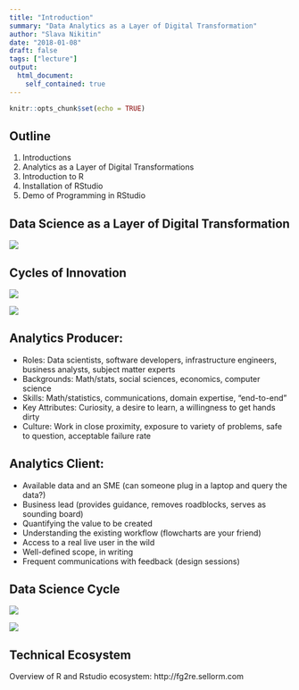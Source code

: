 ```yaml
---
title: "Introduction"
summary: "Data Analytics as a Layer of Digital Transformation"
author: "Slava Nikitin"
date: "2018-01-08"
draft: false
tags: ["lecture"]
output: 
  html_document:
    self_contained: true
---
```


```r
knitr::opts_chunk$set(echo = TRUE)
```

## Outline

1. Introductions
2. Analytics as a Layer of Digital Transformations
3. Introduction to R 
4. Installation of RStudio
5. Demo of Programming in RStudio


## Data Science as a Layer of Digital Transformation

![](https://synikitin.github.io/analytics6600/img/digital.png)

## Cycles of Innovation

![](https://upload.wikimedia.org/wikipedia/commons/3/33/Spiral_model_%28Boehm%2C_1988%29.png)


![](https://synikitin.github.io/analytics6600/img/design_circle.png)

## Analytics Producer:

- Roles: Data scientists, software developers, infrastructure engineers, business analysts, subject matter experts
- Backgrounds: Math/stats, social sciences, economics, computer science
- Skills: Math/statistics, communications, domain expertise, “end-to-end”
- Key Attributes: Curiosity, a desire to learn, a willingness to get hands dirty
- Culture: Work in close proximity, exposure to variety of problems, safe to question, acceptable failure rate

## Analytics Client:

- Available data and an SME (can someone plug in a laptop and query the data?)
- Business lead (provides guidance, removes roadblocks, serves as sounding board)
- Quantifying the value to be created
- Understanding the existing workflow (flowcharts are your friend)
- Access to a real live user in the wild
- Well-defined scope, in writing
- Frequent communications with feedback (design sessions)


## Data Science Cycle

![](https://synikitin.github.io/analytics6600/img/data-science.png)


![](https://synikitin.github.io/analytics6600/img/waittime.png)


## Technical Ecosystem
Overview of R and Rstudio ecosystem: http://fg2re.sellorm.com







